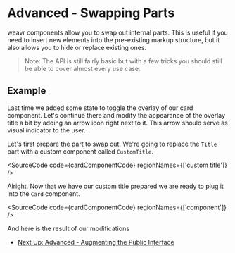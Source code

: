 

# Advanced - Swapping Parts

weavr components allow you to swap out internal parts.
This is useful if you need to insert new elements into the pre-existing markup structure,
but it also allows you to hide or replace existing ones.

> Note: The API is still fairly basic but with a few tricks you should still be able to cover almost every use case.

## Example

Last time we added some state to toggle the overlay of our card component.
Let's continue there and modify the appearance of the overlay title a bit
by adding an arrow icon right next to it. This arrow should serve as visual indicator to the user.

Let's first prepare the part to swap out. We're going to replace the `Title` part with a custom component called `CustomTitle`.

<SourceCode code={cardComponentCode} regionNames={['custom title']} />

Alright. Now that we have our custom title prepared we are ready to plug it into the `Card` component.

<SourceCode code={cardComponentCode} regionNames={['component']} />

And here is the result of our modifications

<Canvas of={Stories.CardStory} />

- [Next Up: Advanced - Augmenting the Public Interface](?path=/docs/react-advanced-component-modification-augmenting-the-public-interface--docs)
